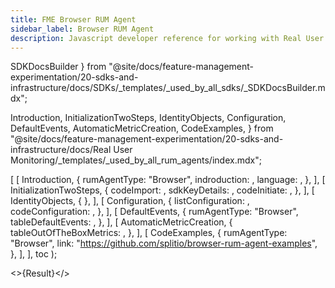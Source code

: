 ```yaml
---
title: FME Browser RUM Agent
sidebar_label: Browser RUM Agent
description: Javascript developer reference for working with Real User Metrics (RUM)
---
```



  SDKDocsBuilder
} from "@site/docs/feature-management-experimentation/20-sdks-and-infrastructure/docs/SDKs/_templates/_used_by_all_sdks/_SDKDocsBuilder.mdx";

  Introduction,
  InitializationTwoSteps,
  IdentityObjects,
  Configuration,
  DefaultEvents,
  AutomaticMetricCreation,
  CodeExamples,
} from "@site/docs/feature-management-experimentation/20-sdks-and-infrastructure/docs/Real User Monitoring/_templates/_used_by_all_rum_agents/index.mdx";








  [
    [ 
      Introduction, 
      {
        rumAgentType:    "Browser",
        indroduction:    <Intro />,
        language:        <Language />,
      },
    ],
    [
      InitializationTwoSteps,
      {
        codeImport:      <Import />,
        sdkKeyDetails:   <ClientSdkKeyDetails />,
        codeInitiate:    <Initiate />,
      },
    ],
    [
      IdentityObjects,
      {
      },
    ],
    [
      Configuration,
      {
        listConfiguration: <ConfigurationList />,
        codeConfiguration: <CodeConfiguration />,
      },
    ],
    [
      DefaultEvents,
      {
        rumAgentType: "Browser",
        tableDefaultEvents: <EventsTable />,
      },
    ],
    [
      AutomaticMetricCreation,
      {
        tableOutOfTheBoxMetrics: <MetricsTable />,
      },
    ],
    [
      CodeExamples,
      {
        rumAgentType: "Browser",
        link: "https://github.com/splitio/browser-rum-agent-examples",
      },
    ],
  ],
  toc
);

<>{Result}</>

<DocCardList />